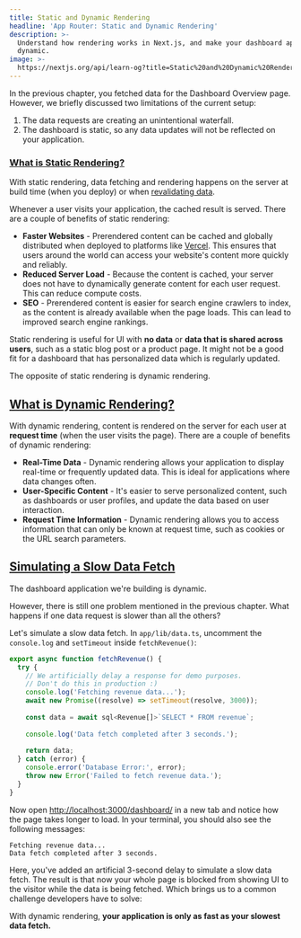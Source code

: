 ```yaml
---
title: Static and Dynamic Rendering
headline: 'App Router: Static and Dynamic Rendering'
description: >-
  Understand how rendering works in Next.js, and make your dashboard app
  dynamic.
image: >-
  https://nextjs.org/api/learn-og?title=Static%20and%20Dynamic%20Rendering&amp;chapter=8
---
```


In the previous chapter, you fetched data for the Dashboard Overview page. However, we briefly discussed two limitations of the current setup:

1.  The data requests are creating an unintentional waterfall.
2.  The dashboard is static, so any data updates will not be reflected on your application.

### [What is Static Rendering?](#what-is-static-rendering)

With static rendering, data fetching and rendering happens on the server at build time (when you deploy) or when [revalidating data](/docs/app/building-your-application/data-fetching/fetching-caching-and-revalidating#revalidating-data).

Whenever a user visits your application, the cached result is served. There are a couple of benefits of static rendering:

*   **Faster Websites** - Prerendered content can be cached and globally distributed when deployed to platforms like [Vercel](https://vercel.com/). This ensures that users around the world can access your website's content more quickly and reliably.
*   **Reduced Server Load** - Because the content is cached, your server does not have to dynamically generate content for each user request. This can reduce compute costs.
*   **SEO** - Prerendered content is easier for search engine crawlers to index, as the content is already available when the page loads. This can lead to improved search engine rankings.

Static rendering is useful for UI with **no data** or **data that is shared across users**, such as a static blog post or a product page. It might not be a good fit for a dashboard that has personalized data which is regularly updated.

The opposite of static rendering is dynamic rendering.

[What is Dynamic Rendering?](#what-is-dynamic-rendering)
--------------------------------------------------------

With dynamic rendering, content is rendered on the server for each user at **request time** (when the user visits the page). There are a couple of benefits of dynamic rendering:

*   **Real-Time Data** - Dynamic rendering allows your application to display real-time or frequently updated data. This is ideal for applications where data changes often.
*   **User-Specific Content** - It's easier to serve personalized content, such as dashboards or user profiles, and update the data based on user interaction.
*   **Request Time Information** - Dynamic rendering allows you to access information that can only be known at request time, such as cookies or the URL search parameters.

[Simulating a Slow Data Fetch](#simulating-a-slow-data-fetch)
-------------------------------------------------------------

The dashboard application we're building is dynamic.

However, there is still one problem mentioned in the previous chapter. What happens if one data request is slower than all the others?

Let's simulate a slow data fetch. In `app/lib/data.ts`, uncomment the `console.log` and `setTimeout` inside `fetchRevenue()`:

```ts {5,6,10} filename="/app/lib/data.ts"
export async function fetchRevenue() {
  try {
    // We artificially delay a response for demo purposes.
    // Don't do this in production :)
    console.log('Fetching revenue data...');
    await new Promise((resolve) => setTimeout(resolve, 3000));
 
    const data = await sql<Revenue[]>`SELECT * FROM revenue`;
 
    console.log('Data fetch completed after 3 seconds.');
 
    return data;
  } catch (error) {
    console.error('Database Error:', error);
    throw new Error('Failed to fetch revenue data.');
  }
}
```

Now open [http://localhost:3000/dashboard/](http://localhost:3000/dashboard/) in a new tab and notice how the page takes longer to load. In your terminal, you should also see the following messages:

```
Fetching revenue data...
Data fetch completed after 3 seconds.
```

Here, you've added an artificial 3-second delay to simulate a slow data fetch. The result is that now your whole page is blocked from showing UI to the visitor while the data is being fetched. Which brings us to a common challenge developers have to solve:

With dynamic rendering, **your application is only as fast as your slowest data fetch.**
